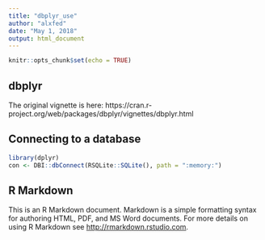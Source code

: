 ```yaml
---
title: "dbplyr_use"
author: "alxfed"
date: "May 1, 2018"
output: html_document
---
```


```r
knitr::opts_chunk$set(echo = TRUE)
```

## dbplyr

The original vignette is here: https://cran.r-project.org/web/packages/dbplyr/vignettes/dbplyr.html

## Connecting to a database

```r
library(dplyr)
con <- DBI::dbConnect(RSQLite::SQLite(), path = ":memory:")

```


## R Markdown

This is an R Markdown document. Markdown is a simple formatting syntax for authoring HTML, PDF, and MS Word documents. For more details on using R Markdown see <http://rmarkdown.rstudio.com>.

